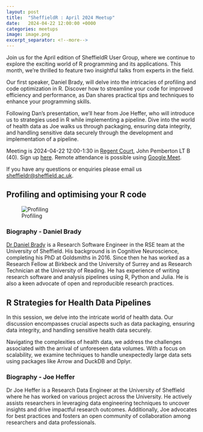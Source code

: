 ```yaml
---
layout: post
title:  "SheffieldR : April 2024 Meetup"
date:   2024-04-22 12:00:00 +0000
categories: meetups
image: image.png
excerpt_separator: <!--more-->
---
```


Join us for the April edition of SheffieldR User Group, where we continue to explore the exciting world of R programming and its applications. This month, we're thrilled to feature two insightful talks from experts in the field.

Our first speaker, Daniel Brady, will delve into the intricacies of profiling and code optimization in R. Discover how to streamline your code for improved efficiency and performance, as Dan shares practical tips and techniques to enhance your programming skills.

Following Dan's presentation, we'll hear from Joe Heffer, who will introduce us to strategies used in R while implementing a pipeline. Dive into the world of health data as Joe walks us through packaging, ensuring data integrity, and handling sensitive data securely through the development and implementation of a pipeline.

Meeting is 2024-04-22 12:00-1:30 in [Regent Court](https://www.openstreetmap.org/relation/16201517), John Pemberton LT B (40). Sign up [here](https://www.meetup.com/sheffieldr-sheffield-r-users-group/events/300164087/). Remote attendance is possible using [Google Meet](https://meet.google.com/xka-dxah-sqf).

If you have any questions or enquiries please email us [sheffieldr\@sheffield.ac.uk](mailto:sheffieldr@sheffield.ac.uk).

<!--more-->

## Profiling and optimising your R code

![Profiling](image.png)

### Biography - Daniel Brady

[Dr Daniel Brady](https://rse.shef.ac.uk/contact/dan-brady/) is a Research Software Engineer in the RSE team at the University of Sheffield. His background is in Cognitive Neuroscience, completing his PhD at Goldsmiths in 2016. Since then he has worked as a Research Fellow at Birkbeck and the University of Surrey and as Research Technician at the University of Reading. He has experience of writing research software and analysis pipelines using R, Python and Julia. He is also a keen advocate of open and reproducible research practices.

## R Strategies for Health Data Pipelines

In this session, we delve into the intricate world of health data. Our discussion encompasses crucial aspects such as data packaging, ensuring data integrity, and handling sensitive health data securely.

Navigating the complexities of health data, we address the challenges associated with the arrival of unforeseen data volumes. With a focus on scalability, we examine techniques to handle unexpectedly large data sets using packages like Arrow and DuckDB and Dplyr.

### Biography - Joe Heffer

Dr Joe Heffer is a Research Data Engineer at the University of Sheffield where he has worked on various project across the University. He actively assists researchers in leveraging data engineering techniques to uncover insights and drive impactful research outcomes. Additionally, Joe advocates for best practices and fosters an open community of collaboration among researchers and data professionals.
